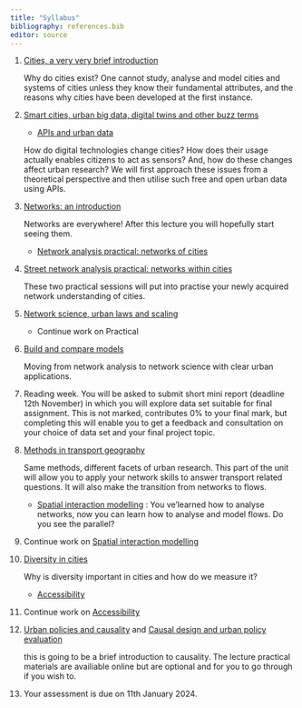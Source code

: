 ---
title: "Syllabus"
bibliography: references.bib
editor: source
---

1. [Cities, a very very brief introduction](L1_why_cities.qmd){target="_blank"}

    Why do cities exist? One cannot study, analyse and model cities and systems of cities unless they know their fundamental attributes, and the reasons why cities have been developed at the first instance.

2.  [Smart cities, urban big data, digital twins and other buzz terms](L2_smart_cities.qmd){target="_blank"}

    -   [APIs and urban data](P1_apis.Rmd){target="_blank"}

    <!-- 2. digital traces **P**: ??? think of traces -->

    <!-- 3. Social Media **P**: Twitter -->

    How do digital technologies change cities? How does their usage actually enables citizens to act as sensors? And, how do these changes affect urban research? We will first approach these issues from a theoretical perspective and then utilise such free and open urban data using APIs.

3.  [Networks: an introduction](L3_intro_networks.qmd){target="_blank"}

    Networks are everywhere! After this lecture you will hopefully start seeing them.

    - [Network analysis practical: networks of cities](P2_network_analysis.Rmd){target="_blank"}

4.  [Street network analysis practical: networks within cities](P3_street_networks.Rmd){target="_blank"}

    These two practical sessions will put into practise your newly acquired network understanding of cities.

<!-- -   Csárdi, G., Nepusz, T., & Airoldi, E. M. (2016). Statistical network analysis with igraph. Springer. Available online at https://www.uni-due.de/hummell/sna/igraph/docs/.BookDraft-CsardiNepuszAiroldi2016.pdf. \[*methods*\] -->

<!-- -   Degree distribution (see help_degree_sistribution.Rmd) -->

5. [Network science, urban laws and scaling](L4_network_science.qmd){target="_blank"}

    -   Continue work on Practical

6.  [Build and compare models](P4_network_models.Rmd){target="_blank"}

    Moving from network analysis to network science with clear urban applications.
    
7.  Reading week. You will be asked to submit short mini report (deadline 12th November) in which you will explore data set suitable for final assignment. This is not marked, contributes 0% to your final mark, but completing this will enable you to get a feedback and consultation on your choice of data set and your final project topic.

8.  [Methods in transport geography](L5_transport_geography.qmd){target="_blank"}

    Same methods, different facets of urban research. This part of the unit will allow you to apply your network skills to answer transport related questions. It will also make the transition from networks to flows.

    - [Spatial interaction modelling](P5_sim.Rmd){target="_blank"} : You ve'learned how to analyse networks, now you can learn how to analyse and 
    model flows. Do you see the parallel?

<!-- For spatial interactions: - Bettencourt 2021 8.1.3 for Maximum entropym radiation and a variant of urban scaling - https://www.nature.com/articles/nature10856 -->

<!-- For network analysis: - Barthelemy 2018 Ch. 7. It has examples for road and subway studies + some policy elements. No code. -->

<!-- 8.  Networks small scale / Spatial networks -->

<!--     -   https://cran.r-project.org/web/packages/sfnetworks/ -->

<!--     -   Boeing -->

<!--     -   https://osf.io/78yub/ -->

<!--     -   Lovelace's book, Geocomputation with R https://geocompr.robinlovelace.net/ -->

<!-- use sfnetworks as it contains igraph. Use the vignettes. https://cran.r-project.org/web/packages/sfnetworks/index.html -->

9.  Continue work on [Spatial interaction modelling](P5_sim.Rmd){target="_blank"}

<!-- @kolaczyk2020statistical Ch 9 -->

10.  [Diversity in cities](L6_diversity.qmd){target="_blank"}

      Why is diversity important in cities and how do we measure it?
      
      - [Accessibility](P6_accessibility_full.Rmd){target="_blank"}

11.   Continue work on [Accessibility](P6_accessibility_full.Rmd){target="_blank"}

12. [Urban policies and causality](L6_Urban_policy___causal_design.pdf){target="_blank"} and [Causal design and urban policy evaluation](P7_causality.rmd){target="_blank"}

    this is going to be a brief introduction to causality. The lecture practical materials are availiable online but are optional and for you to go through if you wish to.
    
13. Your assessment is due on 11th January 2024.
